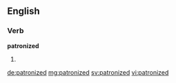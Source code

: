 ==English==

===Verb===
'''patronized'''

# {{past of|patronize}}

[[de:patronized]]
[[mg:patronized]]
[[sv:patronized]]
[[vi:patronized]]